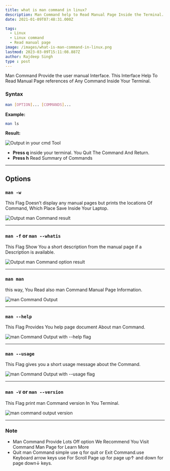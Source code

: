 ```yaml
---
title: what is man command in linux?
description: Man Command help to Read Manual Page Inside the Terminal.
date: 2021-01-09T07:48:31.000Z

tags:
  - Linux
  - Linux command
  - Read manual page
image: /images/what-is-man-command-in-linux.png
lastmod: 2023-03-09T15:11:08.887Z
author: Rajdeep Singh
type : post
---
```


Man Command Provide the user manual Interface. This Interface Help To Read Manual Page references of Any Command Inside Your Terminal.

### Syntax

```bash
man [OPTION]... [COMMANDS]...
```

**Example:**

```bash
man ls
```

**Result:**

![Output in your cmd Tool](/images/post/2021/01/screenshot-nimbus-capture-2021.01.08-01_15_26.png "Output in your cmd Tool")

- **Press q** inside your terminal. You Quit The Command And Return.
- **Press h** Read Summary of Commands

---

## Options

### `man -w`

This Flag Doesn’t display any manual pages but prints the locations Of Command, Which Place Save Inside Your Laptop.

![Output man Command result](/images/post/2021/01/flgs.png "Output man Command result")

---

### `man -f` or `man --whatis`

This Flag Show You a short description from the manual page if a Description is available.

![Output man Command option result](/images/post/2021/01/flag.png "Output man Command option result")

---

### `man man`

this way, You Read also man Command Manual Page Information.

![man Command Output](/images/post/2021/01/manualpage.png "man Command Output")

---

### `man --help`

This Flag Provides You help page document About man Command.

![man Command Output with --help flag](/images/post/2021/01/manhelpflags.png "man Command Output with --help flag")

---

### `man --usage`

This Flag gives you a short usage message about the Command.

![man Command Output with --usage flag](/images/post/2021/01/screenshot-nimbus-capture-2021.01.08-01_47_17-1.jpg "man Command Output with --usage flag")

---

### `man -V` or `man --version`

This Flag print man Command version In You Terminal.

![man command output version](/images/post/2021/01/MAN-version.png "man command output version")

---

### Note

- Man Command Provide Lots Off option We Recommend You Visit Command Man Page for Learn More
- Quit man Command simple use q for quit or Exit Command.use Keyboard arrow keys use For Scroll Page up for page up↑ and down for page down↓ keys.

